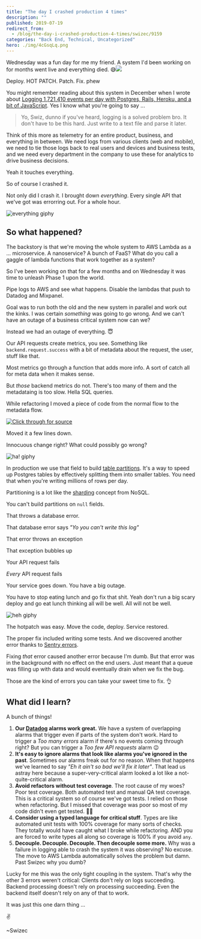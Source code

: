 ```yaml
---
title: "The day I crashed production 4 times"
description: ""
published: 2019-07-19
redirect_from:
  - /blog/the-day-i-crashed-production-4-times/swizec/9159
categories: "Back End, Technical, Uncategorized"
hero: ./img/4cGsqLq.png
---
```


Wednesday was a fun day for me my friend. A system I'd been working on for months went live and everything died. 😅![](./img/4cGsqLq.png)

Deploy. HOT PATCH. Patch. Fix. phew

You might remember reading about this system in December when I wrote about [Logging 1,721,410 events per day with Postgres, Rails, Heroku, and a bit of JavaScript](https://swizec.com/blog/logging-events-postgres-rails-heroku-javascript/swizec/8825). Yes I know what you're going to say ...

> Yo, Swiz, dunno if you've heard, logging is a solved problem bro. It don't have to be this hard. Just write to a text file and parse it later.

Think of this more as telemetry for an entire product, business, and everything in between. We need logs from various clients (web and mobile), we need to tie those logs back to real users and devices and business tests, and we need every department in the company to use these for analytics to drive business decisions.

Yeah it touches everything.

So of course I crashed it.

Not only did I crash it. I brought down _everything_. Every single API that we've got was errorring out. For a whole hour.

![everything giphy](./img/media-fxZ7cC3zYIVXi-giphy.gif)

## So what happened?

The backstory is that we're moving the whole system to AWS Lambda as a ... microservice. A nanoservice? A bunch of FaaS? What do you call a gaggle of lambda functions that work together as a system?

So I've been working on that for a few months and on Wednesday it was time to unleash Phase 1 upon the world.

Pipe logs to AWS and see what happens. Disable the lambdas that push to Datadog and Mixpanel.

Goal was to run both the old and the new system in parallel and work out the kinks. I was certain _something_ was going to go wrong. And we can't have an outage of a business critical system now can we?

Instead we had an outage of everything. 😇

Our API requests create metrics, you see. Something like `backend.request.success` with a bit of metadata about the request, the user, stuff like that.

Most metrics go through a function that adds more info. A sort of catch all for meta data when it makes sense.

But _those_ backend metrics do not. There's too many of them and the metadataing is too slow. Hella SQL queries.

While refactoring I moved a piece of code from the normal flow to the metadata flow.

[![Click through for source](./img/techletter.app-screenshot-1563553812054.png)](<https://carbon.now.sh/?bg=rgba(255,255,255,1)&t=seti&l=ruby&ds=true&wc=true&wa=true&pv=48px&ph=32px&ln=false&code=log%5B%22created_day%22%5D%20%3D%20Date.today>)

Moved it a few lines down.

Innocuous change right? What could possibly go wrong?

![ha! giphy](./img/media-11DFuwckOK9mdG-giphy.gif)

In production we use that field to build [table partitions](https://www.postgresql.org/docs/10/ddl-partitioning.html). It's a way to speed up Postgres tables by effectively splitting them into smaller tables. You need that when you're writing millions of rows per day.

Partitioning is a lot like the [sharding](<https://en.wikipedia.org/wiki/Shard_(database_architecture)>) concept from NoSQL.

You can't build partitions on `null` fields.

That throws a database error.

That database error says _"Yo you can't write this log"_

That error throws an exception

That exception bubbles up

Your API request fails

_Every_ API request fails

Your service goes down. You have a big outage.

You have to stop eating lunch and go fix that shit. Yeah don't run a big scary deploy and go eat lunch thinking all will be well. All will not be well.

![heh giphy](./img/media-M2AmFHxMydFok-giphy.gif)

The hotpatch was easy. Move the code, deploy. Service restored.

The proper fix included writing some tests. And we discovered another error thanks to [Sentry errors](https://sentry.io/welcome/).

Fixing _that_ error caused another error because I'm dumb. But that error was in the background with no effect on the end users. Just meant that a queue was filling up with data and would eventually drain when we fix the bug.

Those are the kind of errors you can take your sweet time to fix. 👌

## What did I learn?

A bunch of things!

1.  **Our [Datadog](https://www.datadoghq.com/) alarms work great.** We have a system of overlapping alarms that trigger even if parts of the system don't work. Hard to trigger a _Too many errors_ alarm if there's no events coming through right? But you can trigger a _Too few API requests_ alarm 😉
2.  **It's easy to ignore alarms that look like alarms you've ignored in the past**. Sometimes our alarms freak out for no reason. When that happens we've learned to say _"Eh it ain't so bad we'll fix it later"_. That lead us astray here because a super-very-critical alarm looked a lot like a not-quite-critical alarm.
3.  **Avoid refactors without test coverage**. The root cause of my woes? Poor test coverage. Both automated test and manual QA test coverage. This is a critical system so of course we've got tests. I relied on those when refactoring. But I missed that coverage was poor so most of my code didn't even get tested. 🤦‍♂️
4.  **Consider using a typed language for critical stuff**. Types are like automated unit tests with 100% coverage for many sorts of checks. They totally would have caught what I broke while refactoring. AND you are forced to write types all along so coverage is 100% if you avoid `any`.
5.  **Decouple. Decouple. Decouple. Then decouple some more.** Why was a failure in logging able to crash the system it was observing? No excuse. The move to AWS Lambda automatically solves the problem but damn. Past Swizec why you dumb?

Lucky for me this was the only tight coupling in the system. That's why the other 3 errors weren't critical: Clients don't rely on logs succeeding. Backend processing doesn't rely on processing succeeding. Even the backend itself doesn't rely on any of that to work.

It was just this one darn thing ...

✌️

~Swizec
